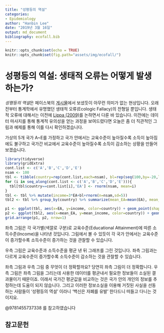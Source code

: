```yaml
---
title: "성평등의 역설"
categories: 
- Epidemiology
author: "Hanbin Lee"
date: "2019년 3월 16일"
output: md_document
bibliography: ecofall.bib
---
```


```r
knitr::opts_chunk$set(echo = TRUE)
knitr::opts_chunk$set(fig.path="assets/img/ecofall/")
```

# 성평등의 역설: 생태적 오류는 어떻게 발생하는가?

*성평등의 역설*은 페이스북의 [게시물](https://www.facebook.com/permalink.php?story_fbid=730109564057610&id=303765500025354)에서 보셨듯이 아무런 의미가 없는 현상입니다.
오래전부터 통계학에서 유명했던 생태적 오류(Ecologic Fallacy)의 전형일 뿐입니다.
생태적 오류에 대해서는 이전에 [Lippa (2009)](https://hanbin973.github.io/lippa/main.html)를 논하면서 다룬 바 있습니다.
이전에는 데이터 마사지를 통해 통계적 유의성을 얻는 과정을 보여드렸다면 오늘은 좀 더 직관적인 그림과 예제를 통해 이를 다시 확인하겠습니다.

가상의 5개 국가 A~E를 가정하고 국가 안에서는 교육수준이 높아질수록 소득이 높아짐에도 불구하고 국가간 비교에서 교육수준이 높아질수록 소득이 감소하는 상황을 만들어보겠습니다.

```r
library(tidyverse)
library(gridExtra)
cont.list <- c('A','B','C','D','E')
nsam <- 100
tbl <- tibble(country=rep(cont.list,each=nsam), bl=rep(seq(100,by=-20,length.out=length(cont.list)),each=nsam))
for (i in seq_along(cont.list <- c('A','B','C','D','E'))){
  tbl[tbl$country==cont.list[i],'EA'] <- rnorm(nsam, mean=i)
}
tbl <- tbl %>% mutate(income=3*EA+bl+rnorm(n=nsam,sd=5))
tbl2 <- tbl %>% group_by(country) %>% summarize(mean_EA=mean(EA), mean_income=mean(income))
```

```r
p1 <- ggplot(tbl, aes(x=EA, y=income, color=country)) + geom_point(shape=1) + geom_smooth(method=lm) + ylab('Income') + xlab('Educational Attainment')
p2 <- ggplot(tbl2, aes(x=mean_EA, y=mean_income, color=country)) + geom_smooth(method=lm, size=0.5, color='grey') + ylab('Income') + xlab('Educational Attainment') + geom_point(shape=19)
grid.arrange(p1, p2, nrow=1)
```


좌측 그림은 각 국가별(색깔로 구분)로 교육수준(Educational Attainment)에 따른 소득수준(Income)을 나타낸 것입니다.
그림에서 볼 수 있듯이 각 국가 안에서는 교육수준이 증가할수록 소득수준이 증가하는 것을 관찰할 수 있습니다.

우측 그림은 교육수준과 소득수준을 평균 낸 뒤 그래프를 그린 것입니다.
좌측 그림과는 다르게 교육수준이 증가할수록 소득수준이 감소하는 것을 관찰할 수 있습니다.

좌측 그림과 우측 그림 중 무엇이 더 정확할까요? 당연히 좌측 그림이 더 정확합니다.
우측 그림은 좌측 그림을 그리는데 사용한 데이터를 평균내서 필요한 정보들이 소실된 결과물이기 때문이죠.
이래서 국가간 평균값을 비교하는 것은 국가 안의 개인의 정보를 추정하는데 도움이 되지 않습니다.
그리고 이러한 정보소실을 이용해 거짓된 사실을 선동하는 사람들이 '성평등의 역설' 이라니 '백신은 자폐를 유발' 한다드니 떠들고 다니는 것이지요.

@9781455737338 를 참고하였습니다




## 참고문헌
